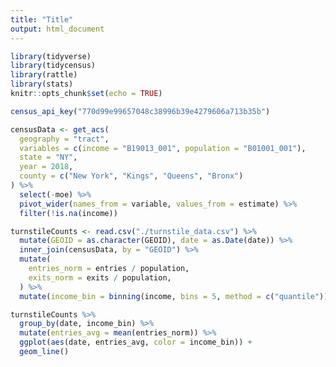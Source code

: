 ```yaml
---
title: "Title"
output: html_document
---
```


```r
library(tidyverse)
library(tidycensus)
library(rattle)
library(stats)
knitr::opts_chunk$set(echo = TRUE)
```

```r
census_api_key("770d99e99657048c38996b39e4279606a713b35b")

censusData <- get_acs(
  geography = "tract",
  variables = c(income = "B19013_001", population = "B01001_001"),
  state = "NY",
  year = 2018,
  county = c("New York", "Kings", "Queens", "Bronx")
) %>% 
  select(-moe) %>% 
  pivot_wider(names_from = variable, values_from = estimate) %>% 
  filter(!is.na(income))
```

```r
turnstileCounts <- read.csv("./turnstile_data.csv") %>% 
  mutate(GEOID = as.character(GEOID), date = as.Date(date)) %>% 
  inner_join(censusData, by = "GEOID") %>% 
  mutate(
    entries_norm = entries / population,
    exits_norm = exits / population,
  ) %>% 
  mutate(income_bin = binning(income, bins = 5, method = c("quantile")))

turnstileCounts %>% 
  group_by(date, income_bin) %>% 
  mutate(entries_avg = mean(entries_norm)) %>% 
  ggplot(aes(date, entries_avg, color = income_bin)) +
  geom_line()
```


